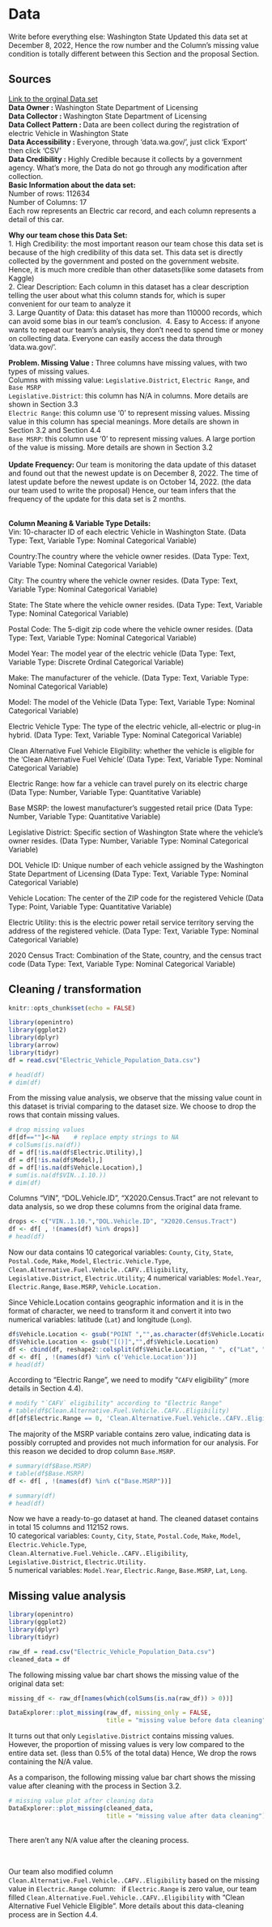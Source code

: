 # Data 

Write before everything else: Washington State Updated this data set at December 8, 2022, Hence the row number and the Column's missing value condition is totally different between this Section and the proposal Section. \

## Sources
[Link to the orginal Data set](https://data.wa.gov/Transportation/Electric-Vehicle-Population-Data/f6w7-q2d2)  \
**Data Owner : **
Washington State Department of Licensing \
**Data Collector : **Washington State Department of Licensing \
**Data Collect Pattern : ** Data are been collect during the registration of electric Vehicle in Washington State \
**Data Accessibility :** Everyone, through 'data.wa.gov/', just click 'Export' then click 'CSV' \
**Data Credibility  :** Highly Credible because it collects by a government agency. What's more, the Data do not go through any modification after collection. \
**Basic Information about the data set: ** \
Number of rows: 112634 \
Number of Columns: 17 \
Each row represents an Electric car record, and each column represents a detail of this car.\

**Why our team chose this Data Set: ** \
1. High Credibility: the most important reason our team chose this data set is because of the high credibility of this data set. This data set is directly collected by the government and posted on the government website. Hence, it is much more credible than other datasets(like some datasets from Kaggle) \
2. Clear Description: Each column in this dataset has a clear description telling the user about what this column stands for, which is super convenient for our team to analyze it \
3. Large Quantity of Data: this dataset has more than 110000 records, which can avoid some bias in our team's conclusion.\  
4. Easy to Access: if anyone wants to repeat our team's analysis, they don't need to spend time or money on collecting data. Everyone can easily access the data through 'data.wa.gov/'. \

**Problem. Missing Value :** Three columns have missing values, with two types of missing values.\
Columns with missing value: `Legislative.District`, `Electric Range`, and `Base MSRP` \
`Legislative.District`: this column has N/A in columns. More details are shown in Section 3.3 \
`Electric Range`: this column use '0' to represent missing values. Missing value in this column has special meanings. More details are shown in Section 3.2 and Section 4.4 \
`Base MSRP`: this column use '0' to represent missing values. A large portion of the value is missing. More details are shown in Section 3.2 \
\
**Update Frequency: **  Our team is monitoring the data update of this dataset and found out that the newest update is on December 8, 2022. The time of latest update before the newest update is on October 14, 2022. (the data our team used to write the proposal) Hence, our team infers that the frequency of the update for this data set is 2 months.  \


\
**Column Meaning & Variable Type Details: ** \
Vin: 10-character ID of each electric Vehicle in Washington State. (Data Type: Text, Variable Type: Nominal Categorical Variable)

Country:The country where the vehicle owner resides. (Data Type: Text, Variable Type: Nominal Categorical Variable)

City: The country where the vehicle owner resides. (Data Type: Text, Variable Type: Nominal Categorical Variable)

State: The State where the vehicle owner resides. (Data Type: Text, Variable Type: Nominal Categorical Variable)

Postal Code: The 5-digit zip code where the vehicle owner resides. (Data Type: Text, Variable Type: Nominal Categorical Variable)

Model Year: The model year of the electric vehicle (Data Type: Text, Variable Type: Discrete Ordinal Categorical Variable)

Make: The manufacturer of the vehicle. (Data Type: Text, Variable Type: Nominal Categorical Variable)

Model: The model of the Vehicle (Data Type: Text, Variable Type: Nominal Categorical Variable)

Electric Vehicle Type: The type of the electric vehicle, all-electric or plug-in hybrid. (Data Type: Text, Variable Type: Nominal Categorical Variable)

Clean Alternative Fuel Vehicle Eligibility: whether the vehicle is eligible for the ‘Clean Alternative Fuel Vehicle’ (Data Type: Text, Variable Type: Nominal Categorical Variable)

Electric Range: how far a vehicle can travel purely on its electric charge (Data Type: Number, Variable Type: Quantitative Variable)

Base MSRP: the lowest manufacturer’s suggested retail price (Data Type: Number, Variable Type: Quantitative Variable)

Legislative District: Specific section of Washington State where the vehicle’s owner resides. (Data Type: Number, Variable Type: Nominal Categorical Variable)

DOL Vehicle ID: Unique number of each vehicle assigned by the Washington State Department of Licensing (Data Type: Text, Variable Type: Nominal Categorical Variable)

Vehicle Location: The center of the ZIP code for the registered Vehicle (Data Type: Point, Variable Type: Quantitative Variable)

Electric Utility: this is the electric power retail service territory serving the address of the registered vehicle. (Data Type: Text, Variable Type: Nominal Categorical Variable)

2020 Census Tract: Combination of the State, country, and the census tract code (Data Type: Text, Variable Type: Nominal Categorical Variable)

## Cleaning / transformation

```r
knitr::opts_chunk$set(echo = FALSE)

library(openintro)
library(ggplot2)
library(dplyr)
library(arrow)
library(tidyr)
df = read.csv("Electric_Vehicle_Population_Data.csv")
```

```r
# head(df)
# dim(df)

```


From the missing value analysis, we observe that the missing value count in this dataset is trivial comparing to the dataset size. We choose to drop the rows that contain missing values. 


```r
# drop missing values
df[df==""]<-NA    # replace empty strings to NA
# colSums(is.na(df))
df = df[!is.na(df$Electric.Utility),]
df = df[!is.na(df$Model),]
df = df[!is.na(df$Vehicle.Location),]
# sum(is.na(df$VIN..1.10.))
# dim(df)
```

Columns "VIN", "DOL.Vehicle.ID", "X2020.Census.Tract" are not relevant to data analysis, so we drop these columns from the original data frame.

```r
drops <- c("VIN..1.10.","DOL.Vehicle.ID", "X2020.Census.Tract")
df <- df[ , !(names(df) %in% drops)]
# head(df)
```

Now our data contains 10 categorical variables: `County`, `City`, `State`, `Postal.Code`, `Make`, `Model`, `Electric.Vehicle.Type`, `Clean.Alternative.Fuel.Vehicle..CAFV..Eligibility`, `Legislative.District`, `Electric.Utility`;
4 numerical variables: `Model.Year`, `Electric.Range`, `Base.MSRP`, `Vehicle.Location.` \

Since Vehicle.Location contains geographic information and it is in the format of character, we need to transform it and convert it into two numerical variables: latitude (`Lat`) and longitude (`Long`). \

```r
df$Vehicle.Location <- gsub("POINT ","",as.character(df$Vehicle.Location))
df$Vehicle.Location <- gsub("[()]","",df$Vehicle.Location)
df <- cbind(df, reshape2::colsplit(df$Vehicle.Location, " ", c("Lat", "Long")))
df <- df[ , !(names(df) %in% c('Vehicle.Location'))]
# head(df)
```

According to "Electric Range", we need to modify "`CAFV` eligibility" (more details in Section 4.4).

```r
# modify "`CAFV` eligibility" according to "Electric Range"
# table(df$Clean.Alternative.Fuel.Vehicle..CAFV..Eligibility)
df[df$Electric.Range == 0, 'Clean.Alternative.Fuel.Vehicle..CAFV..Eligibility'] = "Clean Alternative Fuel Vehicle Eligible"
```

The majority of the MSRP variable contains zero value, indicating data is possibly corrupted and provides not much information for our analysis. For this reason we decided to drop column `Base.MSRP`.

```r
# summary(df$Base.MSRP)
# table(df$Base.MSRP)
df <- df[ , !(names(df) %in% c("Base.MSRP"))]
```

```r
# summary(df)
# head(df)
```

Now we have a ready-to-go dataset at hand. The cleaned dataset contains in total 15 columns and 112152 rows.  \
10 categorical variables: `County`, `City`, `State`, `Postal.Code`, `Make`, `Model`, `Electric.Vehicle.Type`, `Clean.Alternative.Fuel.Vehicle..CAFV..Eligibility`, `Legislative.District`, `Electric.Utility.` \
5 numerical variables: `Model.Year`, `Electric.Range`, `Base.MSRP`, `Lat`, `Long`.

## Missing value analysis

```r
library(openintro)
library(ggplot2)
library(dplyr)
library(tidyr)

raw_df = read.csv("Electric_Vehicle_Population_Data.csv")
cleaned_data = df
```

The following missing value bar chart shows the missing value of the original data set: \

```r

missing_df <- raw_df[names(which(colSums(is.na(raw_df)) > 0))]

DataExplorer::plot_missing(raw_df, missing_only = FALSE, 
                           title = "missing value before data cleaning")
```

It turns out that only `Legislative.District` contains missing values. However, the proportion of missing values is very low compared to the entire data set. (less than 0.5% of the total data) Hence, We drop the rows containing the N/A value.


As a comparison, the following missing value bar chart shows the missing value after cleaning with the process in Section 3.2.

```r
# missing value plot after cleaning data
DataExplorer::plot_missing(cleaned_data, 
                           title = "missing value after data cleaning")
```

\
There aren't any N/A value after the cleaning process. \

\

Our team also modified column `Clean.Alternative.Fuel.Vehicle..CAFV..Eligibility` based on the missing value in `Electric.Range` column: \ 
if `Electric.Range` is zero value, our team filled `Clean.Alternative.Fuel.Vehicle..CAFV..Eligibility` with "Clean Alternative Fuel Vehicle Eligible". More details about this data-cleaning process are in Section 4.4.



